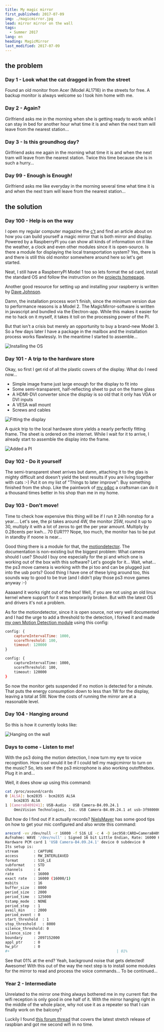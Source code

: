 ```yaml
---
title: My magic mirror
first_published: 2017-07-09
img: ./magicmirror.jpg
lead: mirror mirror on the wall
tags:
  - Summer 2017
lang: en
heading: MagicMirror
last_modified: 2017-07-09
---
```


## the problem

### Day 1 - Look what the cat dragged in from the street

Found an old monitor from Acer (Model AL1716) in the streets for free. A backup monitor is always welcome so I took him
home with me.

### Day 2 - Again?

Girlfriend asks me in the morning when she is getting ready to work while I can stay in bed for another hour what time
it is and when the next tram will leave from the nearest station...

### Day 3 - Is this groundhog day?

Girlfriend asks me again in the morning what time it is and when the next tram will leave from the nearest station.
Twice this time because she is in such a hurry...

### Day 99 - Enough is Enough!

Girlfriend asks me like everyday in the morning several time what time it is and when the next tram will leave from the
nearest station...

## the solution

### Day 100 - Help is on the way

I open my regular computer magazine the
[c't](https://www.heise.de/ct/ausgabe/2017-6-Raspberry-beschreibt-Spiegel-3636486.html) and find an article about on how
you can build yourself a magic mirror that is both mirror and display. Powered by a RaspberryPI you can show all kinds
of information on it like the weather, a clock and even other modules since it is open-source. Is there a module for
displaying the local transportation system? Yes, there is and there is still this old monitor somewhere around here so
let's get started.

Neat, I still have a RaspberryPI Model 1 too so lets format the sd card, install the standard OS and follow the
instruction on the [projects homepage](https://magicmirror.builders/).

Another good resource for setting up and installing your raspberry is written by
[Dave Johnson](https://thisdavej.com/beginners-guide-to-installing-node-js-on-a-raspberry-pi/).

Damn, the installation process won't finish, since the minimum version due to performance reasons is a Model 2. The
MagicMirror-software is written in javascript and bundled via the Electron-app. While this makes it easier for me to
hack on it myself, it takes it toll on the processing power of the PI.

But that isn't a crisis but merely an opportunity to buy a brand-new Model 3. So a few days later I have a package in
the mailbox and the installation process works flawlessly. In the meantime I started to assemble...

![Installing the OS](./projMM_03_install.jpg)

### Day 101 - A trip to the hardware store

Okay, so first I get rid of all the plastic covers of the display. What do I need now...

- Simple image frame just large enough for the display to fit into
- Some semi-transparent, half-reflecting sheet to put on the frame glass
- A HDMI-DVI converter since the display is so old that it only has VGA or DVI inputs
- A VESA wall mount
- Screws and cables

![Fitting the display](./projMM_01_fitting.jpg)

A quick trip to the local hardware store yields a nearly perfectly fitting frame. The sheet is ordered on the internet.
While I wait for it to arrive, I already start to assemble the display into the frame.

![Added a PI](./projMM_02_assembled.jpg)

### Day 102 - Do it yourself

The semi-transparent sheet arrives but damn, attaching it to the glas is mighty difficult and doesn't yield the best
results if you are living together with cats :-) Put it on my list of "Things to later improve": Buy something finished
from the shop. Like the paintwork of [my g4pc](personal_g4pc.html) a craftsman can do it a thousand times better in his
shop than me in my home.

### Day 103 - Don't move!

Time to check how expensive this thing will be if I run it 24h nonstop for a year.... Let's see, the pi takes around 4W,
the monitor 25W, round it up to 30, multiply it with a lot of zeros to get the per year amount. Multiply by 0.28cents
per kwh... 70 EUR??? Nope, too much, the monitor has to be put in standby if noone is near...

Good thing there is a module for that, the [motiondetector](https://github.com/alexyak/motiondetector). The
documentation is non-existing but the biggest problem: What camera should I use? Should I buy one especially for the pi
and which one is working out of the box with this software? Let's google for it... Wait, what... the ps3 move camera is
working with the pi too and can be plugged just into the usb ports? Good thing I have one of these lying around too,
this sounds way to good to be true (and I didn't play those ps3 move games anyway :-)

Aaaaand it works right out of the box! Well, if you are not using an old linux kernel where support for it was
temporarily broken. But with the latest OS and drivers it's not a problem.

As for the motiondetector, since it is open source, not very well documented and I had the urge to add a threshold to
the detection, I forked it and made [my own Motion Detection module](https://github.com/rejas/MMM-MotionDetector) using
this config:

```javascript
config: {
    captureIntervalTime: 1000,
    scoreThreshold: 100,
    timeout: 120000
}
```

```bash
config: {
    captureIntervalTime: 1000,
    scoreThreshold: 100,
    timeout: 120000
}
```

So now the monitor gets suspended if no motion is detected for a minute. That puts the energy consumption down to less
than 1W for the display, leaving a total at 5W. Now the costs of running the mirror are at a reasonable level.

### Day 104 - Hanging around

So this is how it currently looks like:

![Hanging on the wall](./projMM_04_wall.jpg)

### Days to come - Listen to me!

With the ps3 doing the motion detection, I now turn my eye to voice recognition. How cool would it be if I could tell my
magicmirror to turn on the music? So, lets see if the ps3 microphone is also working outofthebox. Plug it in and...

Well, it does show up using this command:

```bash
cat /proc/asound/cards
0 [ALSA]: bcm2835 - bcm2835 ALSA
    bcm2835 ALSA
1 [CameraB409241]: USB-Audio - USB Camera-B4.09.24.1
    OmniVision Technologies, Inc. USB Camera-B4.09.24.1 at usb-3f980000.usb-1.3, hi
```

But how do I find out if it actually records?
[NielsMayer](https://www.raspberrypi.org/forums/viewtopic.php?f=38&t=15851#p180474) has some good tips on how to get
your mic configured and also wrote this command:

```bash
arecord -vv /dev/null -r 16000 -f S16_LE -c 4 -D iec958:CARD=CameraB409241,DEV=0 /dev/null &lt; /dev/null
Aufnahme: WAVE '/dev/null' : Signed 16 bit Little Endian, Rate: 16000 Hz, 4 Kanäle
Hardware PCM card 1 'USB Camera-B4.09.24.1' device 0 subdevice 0
Its setup is:
stream       : CAPTURE
access       : RW_INTERLEAVED
format       : S16_LE
subformat    : STD
channels     : 4
rate         : 16000
exact rate   : 16000 (16000/1)
msbits       : 16
buffer_size  : 8000
period_size  : 2000
period_time  : 125000
tstamp_mode  : NONE
period_step  : 1
avail_min    : 2000
period_event : 0
start_threshold  : 1
stop_threshold   : 8000
silence_threshold: 0
silence_size : 0
boundary     : 2097152000
appl_ptr     : 0
hw_ptr       : 0
#+                                                 | 01%
```

See that 01% at the end? Yeah, background noise that gets detected! Awesome! With this out of the way the next step is
to install some modules for the mirror to read and process the voice commands... To be continued...

### Year 2 - Intermediate

Unrelated to the mirror one thing always bothered me in my current flat: the wifi reception is only good in one half of
it. With the mirror hanging right in the middle of the whole place, why not use it as a repeater so that I can finally
work on the balcony?

Luckily I found [this forum thread](https://www.raspberrypi.org/forums/viewtopic.php?t=215581) that covers the latest
stretch release of raspbian and got me second wifi in no time.
